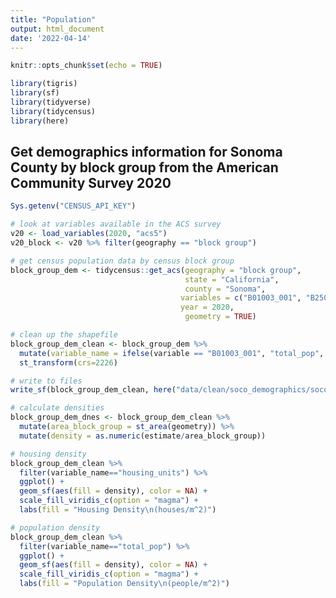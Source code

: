 ```yaml
---
title: "Population"
output: html_document
date: '2022-04-14'
---
```


```r
knitr::opts_chunk$set(echo = TRUE)
```

```r
library(tigris)
library(sf)
library(tidyverse)
library(tidycensus)
library(here)
```

## Get demographics information for Sonoma County by block group from the American Community Survey 2020

```r
Sys.getenv("CENSUS_API_KEY")
```

```r
# look at variables available in the ACS survey
v20 <- load_variables(2020, "acs5")
v20_block <- v20 %>% filter(geography == "block group")
```


```r
# get census population data by census block group
block_group_dem <- tidycensus::get_acs(geography = "block group",
                                       state = "California",
                                       county = "Sonoma",
                                      variables = c("B01003_001", "B25001_001"),
                                      year = 2020,
                                       geometry = TRUE)
```

```r
# clean up the shapefile
block_group_dem_clean <- block_group_dem %>% 
  mutate(variable_name = ifelse(variable == "B01003_001", "total_pop", "housing_units")) %>% 
  st_transform(crs=2226)

# write to files
write_sf(block_group_dem_clean, here("data/clean/soco_demographics/soco_demographics.shp"))

# calculate densities
block_group_dem_dnes <- block_group_dem_clean %>% 
  mutate(area_block_group = st_area(geometry)) %>% 
  mutate(density = as.numeric(estimate/area_block_group))
```


```r
# housing density
block_group_dem_clean %>% 
  filter(variable_name=="housing_units") %>% 
  ggplot() +
  geom_sf(aes(fill = density), color = NA) +
  scale_fill_viridis_c(option = "magma") +
  labs(fill = "Housing Density\n(houses/m^2)")

# population density
block_group_dem_clean %>% 
  filter(variable_name=="total_pop") %>% 
  ggplot() +
  geom_sf(aes(fill = density), color = NA) +
  scale_fill_viridis_c(option = "magma") +
  labs(fill = "Population Density\n(people/m^2)")
```

```r

```

